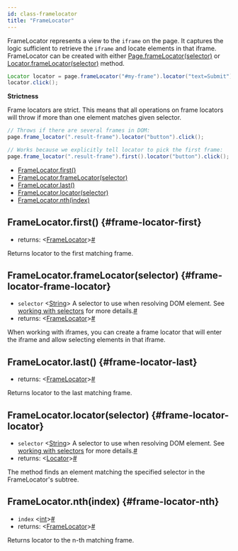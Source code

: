 ```yaml
---
id: class-framelocator
title: "FrameLocator"
---
```


FrameLocator represents a view to the `iframe` on the page. It captures the logic sufficient to retrieve the `iframe` and locate elements in that iframe. FrameLocator can be created with either [Page.frameLocator(selector)](./api/class-page.mdx#page-frame-locator) or [Locator.frameLocator(selector)](./api/class-locator.mdx#locator-frame-locator) method.

```java
Locator locator = page.frameLocator("#my-frame").locator("text=Submit");
locator.click();
```

**Strictness**

Frame locators are strict. This means that all operations on frame locators will throw if more than one element matches given selector.

```java
// Throws if there are several frames in DOM:
page.frame_locator(".result-frame").locator("button").click();

// Works because we explicitly tell locator to pick the first frame:
page.frame_locator(".result-frame").first().locator("button").click();
```


- [FrameLocator.first()](./api/class-framelocator.mdx#frame-locator-first)
- [FrameLocator.frameLocator(selector)](./api/class-framelocator.mdx#frame-locator-frame-locator)
- [FrameLocator.last()](./api/class-framelocator.mdx#frame-locator-last)
- [FrameLocator.locator(selector)](./api/class-framelocator.mdx#frame-locator-locator)
- [FrameLocator.nth(index)](./api/class-framelocator.mdx#frame-locator-nth)

## FrameLocator.first() {#frame-locator-first}
- returns:<a aria-hidden="true" tabindex="-1" class="list-anchor-link" id="frame-locator-first-return"/> &#60;[FrameLocator]&#62;<a href="#frame-locator-first-return" class="list-anchor">#</a>

Returns locator to the first matching frame.

## FrameLocator.frameLocator(selector) {#frame-locator-frame-locator}
- `selector`<a aria-hidden="true" tabindex="-1" class="list-anchor-link" id="frame-locator-frame-locator-option-selector"/> &#60;[String]&#62; A selector to use when resolving DOM element. See [working with selectors](./selectors.mdx) for more details.<a href="#frame-locator-frame-locator-option-selector" class="list-anchor">#</a>
- returns:<a aria-hidden="true" tabindex="-1" class="list-anchor-link" id="frame-locator-frame-locator-return"/> &#60;[FrameLocator]&#62;<a href="#frame-locator-frame-locator-return" class="list-anchor">#</a>

When working with iframes, you can create a frame locator that will enter the iframe and allow selecting elements in that iframe.

## FrameLocator.last() {#frame-locator-last}
- returns:<a aria-hidden="true" tabindex="-1" class="list-anchor-link" id="frame-locator-last-return"/> &#60;[FrameLocator]&#62;<a href="#frame-locator-last-return" class="list-anchor">#</a>

Returns locator to the last matching frame.

## FrameLocator.locator(selector) {#frame-locator-locator}
- `selector`<a aria-hidden="true" tabindex="-1" class="list-anchor-link" id="frame-locator-locator-option-selector"/> &#60;[String]&#62; A selector to use when resolving DOM element. See [working with selectors](./selectors.mdx) for more details.<a href="#frame-locator-locator-option-selector" class="list-anchor">#</a>
- returns:<a aria-hidden="true" tabindex="-1" class="list-anchor-link" id="frame-locator-locator-return"/> &#60;[Locator]&#62;<a href="#frame-locator-locator-return" class="list-anchor">#</a>

The method finds an element matching the specified selector in the FrameLocator's subtree.

## FrameLocator.nth(index) {#frame-locator-nth}
- `index`<a aria-hidden="true" tabindex="-1" class="list-anchor-link" id="frame-locator-nth-option-index"/> &#60;[int]&#62;<a href="#frame-locator-nth-option-index" class="list-anchor">#</a>
- returns:<a aria-hidden="true" tabindex="-1" class="list-anchor-link" id="frame-locator-nth-return"/> &#60;[FrameLocator]&#62;<a href="#frame-locator-nth-return" class="list-anchor">#</a>

Returns locator to the n-th matching frame.

[Browser]: ./api/class-browser.mdx "Browser"
[BrowserContext]: ./api/class-browsercontext.mdx "BrowserContext"
[BrowserType]: ./api/class-browsertype.mdx "BrowserType"
[ConsoleMessage]: ./api/class-consolemessage.mdx "ConsoleMessage"
[Dialog]: ./api/class-dialog.mdx "Dialog"
[Download]: ./api/class-download.mdx "Download"
[ElementHandle]: ./api/class-elementhandle.mdx "ElementHandle"
[FileChooser]: ./api/class-filechooser.mdx "FileChooser"
[Frame]: ./api/class-frame.mdx "Frame"
[FrameLocator]: ./api/class-framelocator.mdx "FrameLocator"
[JSHandle]: ./api/class-jshandle.mdx "JSHandle"
[Keyboard]: ./api/class-keyboard.mdx "Keyboard"
[Locator]: ./api/class-locator.mdx "Locator"
[LocatorAssertions]: ./api/class-locatorassertions.mdx "LocatorAssertions"
[Mouse]: ./api/class-mouse.mdx "Mouse"
[Page]: ./api/class-page.mdx "Page"
[PageAssertions]: ./api/class-pageassertions.mdx "PageAssertions"
[Playwright]: ./api/class-playwright.mdx "Playwright"
[PlaywrightAssertions]: ./api/class-playwrightassertions.mdx "PlaywrightAssertions"
[PlaywrightException]: ./api/class-playwrightexception.mdx "PlaywrightException"
[Request]: ./api/class-request.mdx "Request"
[Response]: ./api/class-response.mdx "Response"
[Route]: ./api/class-route.mdx "Route"
[Selectors]: ./api/class-selectors.mdx "Selectors"
[TimeoutError]: ./api/class-timeouterror.mdx "TimeoutError"
[Touchscreen]: ./api/class-touchscreen.mdx "Touchscreen"
[Tracing]: ./api/class-tracing.mdx "Tracing"
[Video]: ./api/class-video.mdx "Video"
[WebSocket]: ./api/class-websocket.mdx "WebSocket"
[WebSocketFrame]: ./api/class-websocketframe.mdx "WebSocketFrame"
[Worker]: ./api/class-worker.mdx "Worker"
[Element]: https://developer.mozilla.org/en-US/docs/Web/API/element "Element"
[EvaluationArgument]: ./evaluating.mdx#evaluation-argument "EvaluationArgument"
[Promise]: https://developer.mozilla.org/en-US/docs/Web/JavaScript/Reference/Global_Objects/Promise "Promise"
[iterator]: https://developer.mozilla.org/en-US/docs/Web/JavaScript/Reference/Iteration_protocols "Iterator"
[origin]: https://developer.mozilla.org/en-US/docs/Glossary/Origin "Origin"
[selector]: https://developer.mozilla.org/en-US/docs/Web/CSS/CSS_Selectors "selector"
[Serializable]: https://developer.mozilla.org/en-US/docs/Web/JavaScript/Reference/Global_Objects/JSON/stringify#Description "Serializable"
[UIEvent.detail]: https://developer.mozilla.org/en-US/docs/Web/API/UIEvent/detail "UIEvent.detail"
[UnixTime]: https://en.wikipedia.org/wiki/Unix_time "Unix Time"
[xpath]: https://developer.mozilla.org/en-US/docs/Web/XPath "xpath"

[boolean]: https://docs.oracle.com/javase/tutorial/java/nutsandbolts/datatypes.html "boolean"
[byte&#91;&#93;]: https://docs.oracle.com/javase/tutorial/java/nutsandbolts/datatypes.html "byte[]"
[Consumer]: https://docs.oracle.com/javase/8/docs/api/java/util/function/Consumer.html "Consumer"
[double]: https://docs.oracle.com/javase/tutorial/java/nutsandbolts/datatypes.html "double"
[InputStream]: https://docs.oracle.com/javase/8/docs/api/java/io/InputStream.html "InputStream"
[int]: https://docs.oracle.com/javase/tutorial/java/nutsandbolts/datatypes.html "int"
[List]: https://docs.oracle.com/javase/8/docs/api/java/util/List.html "List"
[Map]: https://docs.oracle.com/javase/8/docs/api/java/util/Map.html "Map"
[null]: https://docs.oracle.com/javase/specs/jls/se8/html/jls-3.html#jls-3.10.7 "null"
[Object]: https://docs.oracle.com/javase/8/docs/api/java/lang/Object.html "Object"
[Path]: https://docs.oracle.com/javase/8/docs/api/java/nio/file/Path.html "Path"
[Pattern]: https://docs.oracle.com/javase/8/docs/api/java/util/regex/Pattern.html "Pattern"
[Predicate]: https://docs.oracle.com/javase/8/docs/api/java/util/function/Predicate.html "Predicate"
[void]: https://docs.oracle.com/javase/tutorial/java/javaOO/methods.html "void"
[Runnable]: https://docs.oracle.com/javase/8/docs/api/java/lang/Runnable.html "Runnable"
[RuntimeException]: https://docs.oracle.com/javase/8/docs/api/java/lang/RuntimeException.html "RuntimeException"
[String]: https://docs.oracle.com/javase/8/docs/api/java/lang/String.html "String"

[all available image tags]: https://mcr.microsoft.com/v2/playwright/java/tags/list "all available image tags"
[Docker Hub]: https://hub.docker.com/_/microsoft-playwright-java "Docker Hub"
[Dockerfile.focal]: https://github.com/microsoft/playwright-java/blob/master/Dockerfile.focal "Dockerfile.focal"
